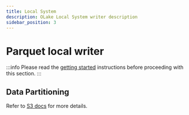 ```yaml
---
title: Local System
description: OLake Local System writer description
sidebar_position: 3
---
```


# Parquet local writer

:::info
Please read the [getting started](../category/getting-started) instructions before proceeding with this section.
:::

<LocalParquetConfig/>

## Data Partitioning
Refer to [S3 docs](./s3/partitioning) for more details.


